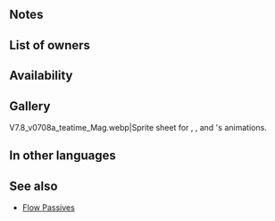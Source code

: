 {{Weapon Infobox
|tagid=SID_ティーポット
|intID=3722
|image=wep_mg281
|exclusive=0
|weaponType=Green Tome
|cost=200
|might=8
|range=2
|effect=Enables【Canto (１)】.<br><br>If unit initiates combat or is within 2 spaces of an ally, grants Atk/Spd+5 to unit during combat, and also, if unit's Spd > foe's Spd, neutralizes effects that prevent unit's follow-up attacks during combat.<br><br>【Canto (１)】<br>After an attack, Assist skill, or structure destruction, unit can move １ space(s).<br><br>(Unit moves according to movement type. Once per turn. Cannot attack or assist. Only highest value applied. Does not stack. After moving, if a skill that grants another action would be triggered (like with Galeforce), Canto will trigger after the granted action. Unit's base movement has no effect on movement granted. Cannot warp (using skills like Wings of Mercy) a distance greater than unit would be able to move with normal Canto movement.)
|required=Elwind
|next=Teatime Set+
|promotionRarity=5
|promotionTier=1
|properties=
}}
==Notes==
{{Canto|1}}
{{IfUnitInitiates}}
{{Temporary buffs}}
{{Follow-up effect neutralization|preventOnly=1}}
==List of owners==
{{Skill Hero List}}
==Availability==
{{PassiveFocusList}}
{{PassiveDistributionList}}
{{PassiveCombatManualList}}
==Gallery==
<gallery>
V7.8_v0708a_teatime_Mag.webp|Sprite sheet for {{St|Baked Treats}}, {{St|Knightly Manner}}, {{St|Teacake Tower+|Teacake Tower(+)}} and {{PAGENAME}}'s animations.
</gallery>
==In other languages==
{{OtherLanguages
|japanese=紅茶
|german=Feinster Genuss
|spanishEU=Juego de té
|spanishLA=Juego de té
|french=Heure du thé
|italian=Servizio da tè
|chineseTW=紅茶
|portuguese=Jogo de chá
}}
==See also==
{{See also skills|cond=Description LIKE '%if unit initiates combat%Atk/Spd+%during combat%neutralizes effects that prevent unit_s follow-up attacks%' AND Exclusive='1'}}
* [[Flow Passives]]
{{Weapons Navbox}}